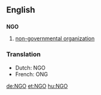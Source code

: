 ==English==
==={{initialism}}===
'''NGO'''

# [[Non-Governmental Organization|non-governmental organization]]

===Translation===
*Dutch: NGO
*French: ONG

[[de:NGO]]
[[et:NGO]]
[[hu:NGO]]